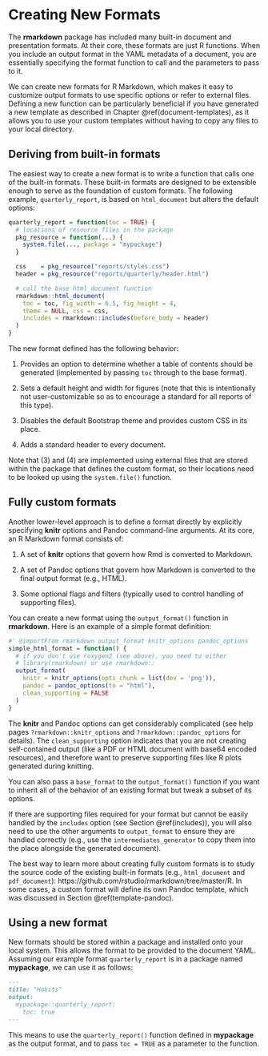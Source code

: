 # Creating New Formats {#new-formats}

The **rmarkdown** package has included many built-in document and presentation formats. At their core, these formats are just R functions. When you include an output format in the YAML metadata\index{YAML metadata} of a document, you are essentially specifying the format function to call and the parameters to pass to it.

We can create new formats for R Markdown, which makes it easy to customize output formats to use specific options or refer to external files. Defining a new function can be particularly beneficial if you have generated a new template as described in Chapter \@ref(document-templates), as it allows you to use your custom templates without having to copy any files to your local directory.

## Deriving from built-in formats {#format-derive}

The easiest way to create a new format is to write a function that calls one of the built-in formats. These built-in formats are designed to be extensible enough to serve as the foundation of custom formats. The following example, `quarterly_report`, is based on `html_document` but alters the default options:

```r
quarterly_report = function(toc = TRUE) {
  # locations of resource files in the package
  pkg_resource = function(...) {
    system.file(..., package = "mypackage")
  }

  css    = pkg_resource("reports/styles.css")
  header = pkg_resource("reports/quarterly/header.html")

  # call the base html_document function
  rmarkdown::html_document(
    toc = toc, fig_width = 6.5, fig_height = 4,
    theme = NULL, css = css,
    includes = rmarkdown::includes(before_body = header)
  )
}
```

The new format defined has the following behavior:

1. Provides an option to determine whether a table of contents should be generated (implemented by passing `toc` through to the base format).

2. Sets a default height and width for figures (note that this is intentionally not user-customizable so as to encourage a standard for all reports of this type).

3. Disables the default Bootstrap theme and provides custom CSS in its place.

4. Adds a standard header to every document.

Note that (3) and (4) are implemented using external files that are stored within the package that defines the custom format, so their locations need to be looked up using the  `system.file()` function.

## Fully custom formats {#format-custom}

Another lower-level approach is to define a format directly by explicitly specifying **knitr** options and Pandoc command-line arguments. At its core, an R Markdown format consists of:

1. A set of **knitr** options that govern how Rmd is converted to Markdown.

2. A set of Pandoc options that govern how Markdown is converted to the final output format (e.g., HTML).

3. Some optional flags and filters (typically used to control handling of supporting files).

You can create a new format using the `output_format()` function in **rmarkdown**. Here is an example of a simple format definition:

```r
#' @importFrom rmarkdown output_format knitr_options pandoc_options
simple_html_format = function() {
  # if you don't use roxygen2 (see above), you need to either
  # library(rmarkdown) or use rmarkdown::
  output_format(
    knitr = knitr_options(opts_chunk = list(dev = 'png')),
    pandoc = pandoc_options(to = "html"),
    clean_supporting = FALSE
  )
}
```

The **knitr** and Pandoc options\index{Pandoc options} can get considerably complicated (see help pages `?rmarkdown::knitr_options` and `?rmarkdown::pandoc_options` for details). The `clean_supporting` option indicates that you are not creating self-contained output (like a PDF or HTML document with base64 encoded resources), and therefore want to preserve supporting files like R plots generated during knitting.

You can also pass a `base_format` to the `output_format()` function if you want to inherit all of the behavior of an existing format but tweak a subset of its options.

If there are supporting files required for your format but cannot be easily handled by the `includes` option (see Section \@ref(includes)), you will also need to use the other arguments to `output_format` to ensure they are handled correctly (e.g., use the `intermediates_generator` to copy them into the place alongside the generated document).

The best way to learn more about creating fully custom formats is to study the source code of the existing built-in formats (e.g., `html_document` and `pdf_document`): https://github.com/rstudio/rmarkdown/tree/master/R. In some cases, a custom format will define its own Pandoc template, which was discussed in Section \@ref(template-pandoc).

## Using a new format {#format-use}

New formats should be stored within a package and installed onto your local system. This allows the format to be provided to the document YAML. Assuming our example format `quarterly_report` is in a package named **mypackage**, we can use it as follows:

```markdown
---
title: "Habits"
output:
  mypackage::quarterly_report:
    toc: true
---
```

This means to use the `quarterly_report()` function defined in **mypackage** as the output format, and to pass `toc = TRUE` as a parameter to the function.

